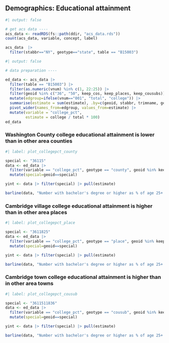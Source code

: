 
## Demographics: Educational attainment


```r
#| output: false

# get acs data ----
acs_data <- readRDS(fs::path(ddir, "acs_data.rds"))
count(acs_data, variable, concept, label)

acs_data  |> 
  filter(stabbr=="NY", geotype=="state", table == "B15003")

```


```r
#| output: false

# data preparation ----

ed_data <- acs_data |> 
  filter(table == "B15003") |> 
  filter(as.numeric(vnum) %in% c(1, 22:25)) |> 
  filter(geoid %in% c("36", "50", keep_cos, keep_places, keep_cousubs)) |> 
  mutate(edgroup=ifelse(vnum=="001", "total", "college")) |> 
  summarise(estimate = sum(estimate), .by=c(geoid, stabbr, trimname, geotype, edgroup)) |>
  pivot_wider(names_from=edgroup, values_from=estimate) |> 
  mutate(variable = "college_pct",
         estimate = college / total * 100)
ed_data

```


### Washington County college educational attainment is lower than in other area counties

```r
#| label: plot_collegepct_county

special <- "36115"
data <- ed_data |> 
  filter(variable == "college_pct", geotype == "county", geoid %in% keep_cos) |> 
  mutate(special=geoid==special)

yint <- data |> filter(special) |> pull(estimate)

barline(data, "Number with bachelor's degree or higher as % of age 25+ population, selected area counties", "% of age 25+ population", seq(0, 100, 5), yint)

```

### Cambridge village college educational attainment is higher than in other area places

```r
#| label: plot_collegepct_place

special <- "3611825"
data <- ed_data |> 
  filter(variable == "college_pct", geotype == "place", geoid %in% keep_places) |> 
  mutate(special=geoid==special)

yint <- data |> filter(special) |> pull(estimate)

barline(data, "Number with bachelor's degree or higher as % of age 25+ population, selected area places", "% of age 25+ population", seq(0, 100, 5), yint)

```



### Cambridge town college educational attainment is higher than in other area towns

```r
#| label: plot_collegepct_cousub

special <- "3611511836"
data <- ed_data |> 
  filter(variable == "college_pct", geotype == "cousub", geoid %in% keep_cousubs) |> 
  mutate(special=geoid==special)

yint <- data |> filter(special) |> pull(estimate)

barline(data, "Number with bachelor's degree or higher as % of age 25+ population, selected area towns", "% of age 25+ population", seq(0, 100, 5), yint)

```

